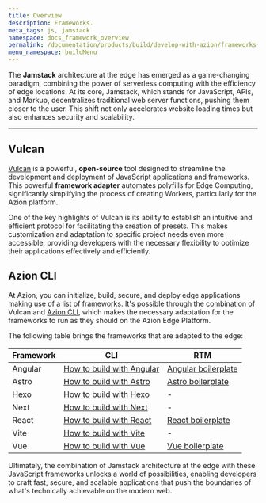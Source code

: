 ```yaml
---
title: Overview
description: Frameworks.
meta_tags: js, jamstack
namespace: docs_framework_overview
permalink: /documentation/products/build/develop-with-azion/frameworks-specific/overview/
menu_namespace: buildMenu
---
```


The **Jamstack** architecture at the edge has emerged as a game-changing paradigm, 
combining the power of serverless computing with the efficiency of edge locations. At its core, Jamstack, 
which stands for JavaScript, APIs, and Markup, decentralizes traditional web server functions, pushing them closer to the user. 
This shift not only accelerates website loading times but also enhances security and scalability.

---

## Vulcan

[Vulcan](https://github.com/aziontech/vulcan) is a powerful, **open-source** tool designed to streamline the development and deployment of JavaScript applications and frameworks. This powerful **framework adapter** automates polyfills for Edge Computing, significantly simplifying the process of creating Workers, particularly for the Azion platform.

One of the key highlights of Vulcan is its ability to establish an intuitive and efficient protocol for facilitating the creation of presets. This makes customization and adaptation to specific project needs even more accessible, providing developers with the necessary flexibility to optimize their applications effectively and efficiently.

## Azion CLI 

At Azion, you can initialize, build, secure, and deploy edge applications making use of a list of frameworks. It's possible through the combination of Vulcan and [Azion CLI](/en//documentation/products/azion-cli/overview/), which
makes the necessary adaptation for the frameworks to run as they should on the Azion Edge Platform.

The following table brings the frameworks that are adapted to the edge: 

| Framework | CLI | RTM |
| --- | --- | --- |
| Angular | [How to build with Angular](/en/documentation/products/build/develop-with-azion/frameworks-specific/angular/) | [Angular boilerplate](/en/documentation/products/guides/angular-boilerplate/) |
| Astro | [How to build with Astro](/en/documentation/products/build/develop-with-azion/frameworks-specific/astro/) | [Astro boilerplate](https://www.azion.com/en/documentation/products/guides/astro-boilerplate/) |
| Hexo | [How to build with Hexo](/en/documentation/products/build/develop-with-azion/frameworks-specific/hexo/)| - |
| Next | [How to build with Next](/en/documentation/products/build/develop-with-azion/frameworks-specific/next/) | - |
| React | [How to build with React](/en/documentation/products/build/develop-with-azion/frameworks-specific/react/) | [React boilerplate](https://www.azion.com/en/documentation/products/guides/react-boilerplate/)|
| Vite | [How to build with Vite](/en/documentation/products/build/develop-with-azion/frameworks-specific/vite/)| - |
| Vue | [How to build with Vue](/en/documentation/products/build/develop-with-azion/frameworks-specific/vue/) | [Vue boilerplate](https://www.azion.com/en/documentation/products/guides/vue-boilerplate/)|



Ultimately, the combination of Jamstack architecture at the edge with these JavaScript frameworks unlocks a world of possibilities, enabling developers to craft fast, secure, and scalable applications that push the boundaries of what's technically achievable on the modern web.





